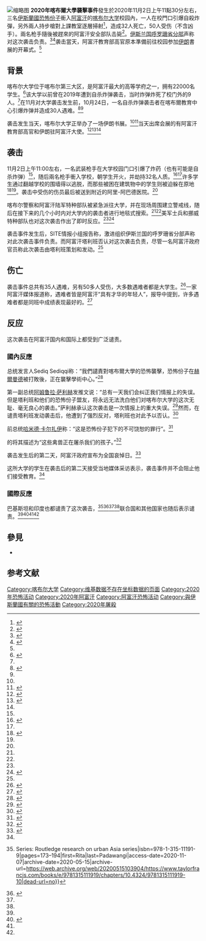 {{Proofreader needed|en|2020 Kabul University attack}}

{{Infobox civilian attack
| title        = 2020年喀布爾大學襲擊事件
| location     = {{AFG}}[[喀布尔省|喀布尔省]][[喀布尔|喀布尔]]
| map          = {{Location map|Afghanistan Kabul |lat_deg = 34.512 |lon_deg = 69.187 }}
| coordinates  = {{Coord|34.517407 |69.132309|display=it}}
| target       = {{flag|Iran}}書展的與會者
| date         = 2020年11月2日
| type         = [[大規模槍擊事件|大規模槍擊]]
| fatalities   = 35 (包括3名兇手)
| injuries     = 50
| perpetrators = [[伊斯兰国呼罗珊省|伊斯兰国呼罗珊省分部]]
| weapons      = [[枪械|枪械]]
}}
[[File:3595265_نورپردازی_برج_آزادی_برای_همدردی_با_افغانستان.jpg|缩略图]]
'''2020年喀布爾大學襲擊事件'''發生於2020年11月2日上午11點30分左右，三名[[伊斯蘭國|伊斯蘭國]][[恐怖份子|恐怖份子]]衝入[[阿富汗|阿富汗]]的[[喀布尔大学|喀布尔大学]]校园內，一人在校門口引爆自殺炸彈，另外兩人持步槍對上課教室逐層掃射<ref name=":3">{{Cite web |url = https://global.udn.com/global_vision/story/8662/4985140 |title = 喀布爾大學大屠殺：瞄準教育現場的恐怖攻擊，IS犯案10天2炸46死 |author =  |date = 2020年11月3日 |publisher = [[聯合報|聯合報]] |language = zh-hant |accessdate = 2020年11月5日 |quote = 一共3名IS恐怖份子「兵分兩路」——其中一人先在校門口引爆自殺炸彈，另外兩人在持步槍「從校園裡」發動屠殺攻擊。「恐怖份子在爆炸後的第一時間，就展開對上課教室的逐層掃射，因此造成重大死傷。」……槍手的突襲時間似乎有所預謀，因為周一中午的喀大校區裡剛好有兩起重大活動：一起是阿富汗司法部的法官與檢察官進修結業典禮，另一起則可能與恐攻的仇恨宣示目的相關、是由阿富汗教育部高官出席的「伊朗書展」開幕式……這也是繼10月24日喀布爾教育中心遭自殺炸彈攻擊導致24死後，短短10天內IS在阿富汗所發動的第二場「教育機構攻擊」 |archive-date = 2020年11月24日 |archive-url = https://web.archive.org/web/20201124041217/https://global.udn.com/global_vision/story/8662/4985140 |dead-url = no }}</ref>，造成32人死亡，50人受伤（不含凶手）。兩名枪手隨後被趕來的阿富汗安全部队击毙<ref name=":0">{{Cite news|author=|first=|title=Gunmen storm Kabul University, killing 19 and wounding 22|work=[[华盛顿邮报|华盛顿邮报]]|url=https://www.washingtonpost.com/world/asia_pacific/kabul-university-attack-hostages-afghan/2020/11/02/ca0f1b6a-1ce7-11eb-ad53-4c1fda49907d_story.html|date=2 November 2020|accessdate=2 November 2020|archive-date=2020-11-02|archive-url=https://web.archive.org/web/20201102104605/https://www.washingtonpost.com/world/asia_pacific/kabul-university-attack-hostages-afghan/2020/11/02/ca0f1b6a-1ce7-11eb-ad53-4c1fda49907d_story.html|dead-url=no}}</ref>。[[伊斯兰国呼罗珊省|伊斯兰国呼罗珊省分部]]声称对这次袭击负责。<ref>{{Cite web|title=Attack on Kabul University in Afghanistan's capital leaves at least 19 dead|url=https://www.cbsnews.com/news/afghanistan-kabul-university-attack-gunmen-take-students-hostage-taliban-denies-role/|accessdate=2 November 2020|date=2 November 2020|work=[[CBS新聞|CBS新聞]]|archive-date=2020-11-02|archive-url=https://web.archive.org/web/20201102112452/https://www.cbsnews.com/news/afghanistan-kabul-university-attack-gunmen-take-students-hostage-taliban-denies-role/|dead-url=no}}</ref><ref>{{Cite web|title=Gunmen storm Kabul University, killing 22, in second deadly attack on students in just over a week|url=https://www.reuters.com/article/us-afghanistan-attack/gunmen-storm-kabul-university-killing-22-in-second-deadly-attack-on-students-in-just-over-a-week-idUSKBN27I0O4|accessdate=2 November 2020|date=2 November 2020|publisher=[[路透社|路透社]]|archive-date=2020-11-02|archive-url=https://web.archive.org/web/20201102214351/https://www.reuters.com/article/us-afghanistan-attack/gunmen-storm-kabul-university-killing-22-in-second-deadly-attack-on-students-in-just-over-a-week-idUSKBN27I0O4|dead-url=no}}</ref>袭击當天，阿富汗教育部高官原本準備前往校园参加[[伊朗|伊朗]]書展的开幕式。<ref name=":3"></ref>

== 背景 ==
喀布尔大学位于喀布尔第三大区，是阿富汗最大的高等学府之一，拥有22000名学生。<ref name=":1">{{Cite web|title=Events of 1298 Hijri/4 December 1880–22 November 1881 in Qandahar, Herat, and Elsewhere|url=http://dx.doi.org/10.1163/9789004256064_hao_com_000220|accessdate=2020-11-07|work=History of Afghanistan}}</ref>该大学以前曾在2019年遭到自杀炸弹袭击，当时炸弹炸死了校门外的9人。<ref name=":1" />在11月对大学袭击发生前，10月24日，一名自杀炸弹袭击者在喀布爾教育中心引爆炸弹并造成30人遇难。<ref name=":2">{{Cite web|title=Shah Shujaʿ Leaves Kabul for Jalalabad and is Killed|url=http://dx.doi.org/10.1163/9789004256064_hao_com_000171|accessdate=2020-11-07|work=History of Afghanistan}}</ref><ref name=":3"></ref>

袭击发生当天，喀布尔大学正举办了一场伊朗书展。<ref name=":1" /><ref>{{Cite web|title=Events of Shaʿban 1318 A.H./24 November–22 December 1900 A.D.|url=http://dx.doi.org/10.1163/9789004256064_hao_com_000318|accessdate=2020-11-07|work=History of Afghanistan}}</ref>当天出席会展的有阿富汗教育部高官和伊朗驻阿富汗大使。<ref>{{Cite web|title=CBS News/Vanity Fair Monthly Poll #2, November 2009|url=http://dx.doi.org/10.3886/icpsr30406|accessdate=2020-11-07|date=2011-06-06|work=ICPSR Data Holdings|archive-date=2021-03-22|archive-url=https://web.archive.org/web/20210322181225/http://dx.doi.org/10.3886/icpsr30406}}</ref><ref>{{Cite journal|title=The November 1942 Invasion|url=http://dx.doi.org/10.5406/illinois/9780252039850.003.0006|last=Sica|first=Emanuele|date=2017-04-20|journal=University of Illinois Press|doi=10.5406/illinois/9780252039850.003.0006}}</ref><ref name=":3"></ref>

== 袭击 ==
11月2日上午11:00左右，一名武装枪手在大学校园门口引爆了炸药（也有可能是自杀炸弹）<ref name=":2" />，随后兩名枪手衝入学校，朝学生开火，并劫持32名人质。<ref name=":4">{{Cite web|title=New York Times New York State Catholic Poll, November 1999|url=http://dx.doi.org/10.3886/icpsr02872.v1|accessdate=2020-11-07|date=2000-04-18|work=ICPSR Data Holdings|archive-date=2020-02-11|archive-url=https://web.archive.org/web/20200211020737/https://www.icpsr.umich.edu/icpsrweb/ICPSR/studies/2872/version/1}}</ref><ref name=":3"></ref>许多学生通过翻越学校的围墙得以逃脱，而那些被困在建筑物中的学生则被迫躲在原地<ref name=":5">{{Cite book|chapter=November Storm|title=November Storm|url=http://dx.doi.org/10.2307/j.ctt20q2467.3|publisher=University of Iowa Press|isbn=978-1-60938-452-4|pages=1–18}}</ref><ref name=":4" />。袭击中受伤的伤员最后被送到附近的阿里-阿巴德医院。<ref name=":4" />

喀布尔警察和阿富汗陆军特种部队被紧急派往大学，并在现场周围建立警戒线，随后在接下来的几个小时内对大学内的袭击者进行地毯式搜索。<ref name=":5" /><ref name=":2" />美军士兵和挪威特种部队也对这次袭击作出了即时反应。<ref name=":4" /><ref>{{Cite journal|title=New books: November 2020|url=http://dx.doi.org/10.1063/pt.6.3.20201102a|date=2020-11-02|journal=Physics Today|issue=3|doi=10.1063/pt.6.3.20201102a|volume=2020|pages=1102a|issn=1945-0699}}</ref>

袭击事件发生后，SITE情报小组报告称，激进组织伊斯兰国的呼罗珊省分部声称对此次袭击事件负责。而阿富汗塔利班否认对这次袭击负责，尽管一名阿富汗政府官员称此次袭击由塔利班策划和发动。<ref name=":4" />

== 伤亡 ==
袭击事件总共有35人遇难，另有50多人受伤，大多数遇难者都是大学生。<ref name="#1">{{Cite journal|title=Grain Transportation Report, November 8, 2020|url=http://dx.doi.org/10.9752/ts056.11-08-2020|date=2020-10-08}}</ref>一家阿富汗媒体报道称，遇难者皆是阿富汗“具有才华的年轻人”，报导中提到，许多遇难者都是同班中成绩表现最好的。<ref>{{Cite web|title=Events of 1299/23 November 1881–11 November 1882|url=http://dx.doi.org/10.1163/9789004256064_hao_com_000221|accessdate=2020-11-07|work=History of Afghanistan}}</ref>

== 反应 ==
这次袭击在阿富汗国内和国际上都受到广泛谴责。

===國內反應=== 
总统发言人Sediq Sediqqi称：“我們譴責對喀布爾大學的恐怖襲擊，恐怖份子在[[赫尔曼德省|赫爾曼德]]被打敗後，正在襲擊學術中心。”<ref>{{cite web|title=Kabul University Attack Called ‘Unforgivable Crime’|url=https://tolonews.com/afghanistan-167489|publisher={{Link-en | TOLOnews | TOLOnews }}|author=Khaled Nikzad|date=2 November 2020|accessdate=7 November 2020|quote = Presidential spokesman Sediq Sediqqi said they condemn -{“}-terrorist attack-{”}- on Kabul University and that -{“terrorists”}- are attacking academic centers after they were -{“}-defeated in Helmand.-{”}-}}</ref>

第一副总统[[阿姆鲁拉·萨利赫|阿姆鲁拉·萨利赫]]发推文说：“总有一天我们会纠正我们情报上的失误。但是塔利班和他们的恐怖份子盟友，将永远无法洗白他们对喀布尔大学的这次无耻、毫无良心的袭击。”萨利赫承认这次袭击是一次情报上的重大失误。<ref name="#2">{{Cite journal|title=Analysis of engineering properties of rock mass of Shah-wa-Arus dam site, Kabul, Afghanistan|url=http://dx.doi.org/10.29258/cajwr/2019-r1.v5-1/18-28.eng|last=Zaryab|first=Abdulhalim|last2=Najaf|first2=Mohammad Ibrahim|date=2019-03-15|journal=Central Asian Journal of Water Research|issue=1|doi=10.29258/cajwr/2019-r1.v5-1/18-28.eng|volume=5|pages=18–28|issn=2522-9060|last3=Jamal|first3=Mohammad Zia}}</ref>然而，在谴责塔利班发动袭击后，他遭到了强烈反对，塔利班也对此予以否认。<ref>{{Cite journal|title=Brazil's Bolsonaro faces increasing COVID-19 backlash|url=http://dx.doi.org/10.1108/oxan-es251526|date=2020-03-24|journal=Emerald Expert Briefings|doi=10.1108/oxan-es251526|issn=2633-304X}}</ref>

前总统[[哈米德·卡尔扎伊|哈米德·卡尔扎伊]]称：“这是恐怖份子犯下的不可饶恕的罪行”。<ref>{{Cite book|chapter=Solid Waste Management in Kabul|title=Circular Economy: Global Perspective|url=http://dx.doi.org/10.1007/978-981-15-1052-6_3|publisher=Springer Singapore|date=2019-11-02|location=Singapore|isbn=978-981-15-1051-9|pages=43–65|first=Hamidullah|last=Nikzad}}</ref>

{{Link-en | TOLOnews | TOLOnews }}的{{Link-en | 薩德·莫希尼 | Saad Mohseni }}将其描述为“这些禽兽正在屠杀我们的孩子。”<ref>{{Cite book|chapter=President’s Guidance 10 November 2014|title=Hershman & McFarlane Children Act Handbook|url=http://dx.doi.org/10.5040/9781526515032.021|publisher=Bloomsbury Professional|date=2020|isbn=978-1-5265-1500-1}}</ref>

袭击发生后的第二天，阿富汗政府宣布为全国哀悼日。<ref>{{Cite book|chapter=The Origins of Al Jazeera English|title=Al Jazeera English|url=http://dx.doi.org/10.1057/9781137015747_2|publisher=Palgrave Macmillan US|date=2012|location=New York|isbn=978-0-230-34021-3|pages=5–28|first=Shawn|last=Powers|access-date=2020-11-07|archive-date=2021-02-11|archive-url=https://web.archive.org/web/20210211050641/https://link.springer.com/chapter/10.1057/9781137015747_2}}</ref>

这所大学的学生在袭击后的第二天接受当地媒体采访表示，袭击事件并不会阻止他们接受教育。<ref name="#1"/>

===國際反應===

巴基斯坦和印度也都谴责了这次袭击，<ref>{{Cite book|chapter=In search of alternative development in post-reformasi Jakarta|title=Jakarta|url=http://dx.doi.org/10.4324/9781315111919-10|publisher=Routledge|date=2018-02-19|location=New York : Routledge, 2018. {{!}} Series: Routledge research on urban Asia series|isbn=978-1-315-11191-9|pages=173–194|first=Rita|last=Padawangi|access-date=2020-11-07|archive-date=2020-05-15|archive-url=https://web.archive.org/web/20200515103904/https://www.taylorfrancis.com/books/e/9781315111919/chapters/10.4324/9781315111919-10|dead-url=no}}</ref><ref name="#3">{{Cite web|title=no301-canada-condemns-kabul-attack-oct-8-2009-1pp|url=http://dx.doi.org/10.1163/2210-7975_hrd-0124-0024|accessdate=2020-11-07|work=Human Rights Documents online}}</ref><ref name="#3"/><ref name="#3"/>联合国和其他国家也随后表示谴责。<ref name="#2"/><ref>{{Cite web|title=no318-canada-condemns-deadly-attacks-on-kabul-oct-28-2009-1pp|url=http://dx.doi.org/10.1163/2210-7975_hrd-0124-0028|accessdate=2020-11-07|work=Human Rights Documents online}}</ref><ref name="#3"/><ref name="#3"/>

== 參見 ==
*{{Link-en |2019年喀布爾大學爆炸事件| 2019 Kabul University bombing }}

== 参考文献 ==
{{Reflist|30em}}

[[Category:喀布尔大学|Category:喀布尔大学]]
[[Category:维基数据不存在坐标数据的页面|Category:维基数据不存在坐标数据的页面]]
[[Category:2020年恐怖活动|Category:2020年恐怖活动]]
[[Category:2020年阿富汗|Category:2020年阿富汗]]
[[Category:阿富汗恐怖活动|Category:阿富汗恐怖活动]]
[[Category:與伊斯蘭國有關的恐怖活動|Category:與伊斯蘭國有關的恐怖活動]]
[[Category:2020年屠殺|Category:2020年屠殺]]